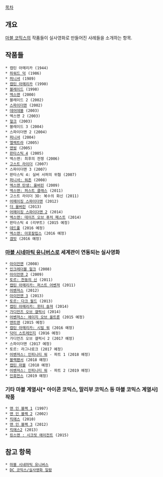 [[목차]]
== 개요 ==
[[마블 코믹스]]의 작품들이 실사영화로 만들어진 사례들을 소개하는 항목.

== 작품들 ==
 * 캡틴 아메리카 (1944)
 * [[하워드 덕]] (1986)
 * [[퍼니셔(영화)|퍼니셔]] (1989)
 * [[캡틴 아메리카]] (1990)
 * [[블레이드]] (1998)
 * [[엑스맨 실사영화 시리즈|엑스맨]] (2000)
 * 블레이드 2 (2002)
 * [[스파이더맨 실사영화 시리즈|스파이더맨]] (2002)
 * [[데어데블(영화)|데어데블]] (2003)
 * 엑스맨 2 (2003)
 * [[헐크(실사영화, 2003)|헐크]] (2003)
 * 블레이드 3 (2004)
 * 스파이더맨 2 (2004)
 * [[퍼니셔(영화)|퍼니셔]] (2004)
 * [[엘렉트라]] (2005)
 * [[맨씽]] (2005)
 * [[판타스틱 4]] (2005)
 * 엑스맨: 최후의 전쟁 (2006)
 * [[고스트 라이더]] (2007)
 * 스파이더맨 3 (2007)
 * 판타스틱 4: 실버 서퍼의 위협 (2007)
 * [[퍼니셔(영화)|퍼니셔: 워존]] (2008)
 * [[엑스맨 탄생: 울버린]] (2009)
 * [[엑스맨: 퍼스트 클래스]] (2011)
 * 고스트 라이더 3D: 복수의 화신 (2011)
 * [[어메이징 스파이더맨]] (2012)
 * [[더 울버린]] (2013)
 * [[어메이징 스파이더맨 2]] (2014)
 * [[엑스맨: 데이즈 오브 퓨처 패스트]] (2014)
 * 판타스틱 4 (리부트) (2015 예정)
 * [[데드풀]] (2016 예정)
 * [[엑스맨: 아포칼립스]] (2016 예정)
 * [[갬빗]] (2016 예정)

=== [[마블 시네마틱 유니버스]]로 세계관이 연동되는 실사영화 ===
 * [[아이언맨(영화)|아이언맨]] (2008)
 * [[인크레더블 헐크]] (2008)
 * [[아이언맨 2]] (2009)
 * [[토르: 천둥의 신]] (2011)
 * [[캡틴 아메리카: 퍼스트 어벤져]] (2011)
 * [[어벤져스]] (2012)
 * [[아이언맨 3]] (2013)
 * [[토르: 다크 월드]] (2013)
 * [[캡틴 아메리카: 윈터 솔져]] (2014)
 * [[가디언즈 오브 갤럭시]] (2014)
 * [[어벤져스: 에이지 오브 울트론]] (2015 예정)
 * [[앤트맨(영화)|앤트맨]] (2015 예정)
 * [[캡틴 아메리카: 시빌 워]] (2016 예정)
 * [[닥터 스트레인지]] (2016 예정)
 * 가디언즈 오브 갤럭시 2 (2017 예정)
 * 스파이더맨 (2017 예정)
 * 토르: 라그나로크 (2017 예정)
 * [[어벤져스: 인피니티 워]] - 파트 1 (2018 예정)
 * [[블랙팬서]] (2018 예정)
 * [[캡틴 마블]] (2018 예정)
 * [[어벤져스: 인피니티 워]] - 파트 2 (2019 예정)
 * [[인휴먼스]] (2019 예정)
=== 기타 마블 계열사[* 아이콘 코믹스, 말리부 코믹스 등 마블 코믹스 계열사] 작품 ===
 * [[맨 인 블랙 1]] (1997)
 * [[맨 인 블랙 2]] (2002)
 * [[킥애스]] (2010)
 * [[맨 인 블랙 3]] (2012)
 * [[킥애스2]] (2013)
 * [[킹스맨 : 시크릿 에이전트]] (2015)

== 참고 항목 ==
 * [[마블 시네마틱 유니버스]]
 * [[DC 코믹스/실사영화 일람]]
